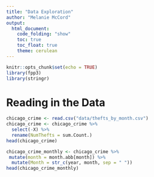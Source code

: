 ```yaml
---
title: "Data Exploration"
author: "Melanie McCord"
output: 
  html_document:
    code_folding: "show"
    toc: true
    toc_float: true
    theme: cerulean
---
```


```r
knitr::opts_chunk$set(echo = TRUE)
library(fpp3)
library(stringr)
```

# Reading in the Data

```r
chicago_crime <- read.csv("data/thefts_by_month.csv")
chicago_crime <- chicago_crime %>%
  select(-X) %>%
  rename(NumThefts = sum.Count.)
head(chicago_crime)
```

```r
chicago_crime_monthly <- chicago_crime %>%
 mutate(month = month.abb[month]) %>%
  mutate(Month = str_c(year, month, sep = " "))
head(chicago_crime_monthly)
```